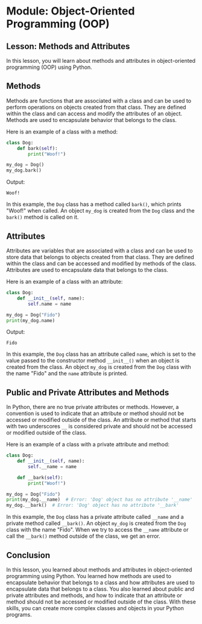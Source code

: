 # Module: Object-Oriented Programming (OOP)

## Lesson: Methods and Attributes

In this lesson, you will learn about methods and attributes in object-oriented programming (OOP) using Python.

## Methods

Methods are functions that are associated with a class and can be used to perform operations on objects created from that class. They are defined within the class and can access and modify the attributes of an object. Methods are used to encapsulate behavior that belongs to the class.

Here is an example of a class with a method:

```python
class Dog:
    def bark(self):
        print("Woof!")

my_dog = Dog()
my_dog.bark()
```

Output:
```
Woof!
```

In this example, the `Dog` class has a method called `bark()`, which prints "Woof!" when called. An object `my_dog` is created from the `Dog` class and the `bark()` method is called on it.

## Attributes

Attributes are variables that are associated with a class and can be used to store data that belongs to objects created from that class. They are defined within the class and can be accessed and modified by methods of the class. Attributes are used to encapsulate data that belongs to the class.

Here is an example of a class with an attribute:

```python
class Dog:
    def __init__(self, name):
        self.name = name

my_dog = Dog("Fido")
print(my_dog.name)
```

Output:
```
Fido
```

In this example, the `Dog` class has an attribute called `name`, which is set to the value passed to the constructor method `__init__()` when an object is created from the class. An object `my_dog` is created from the `Dog` class with the name "Fido" and the `name` attribute is printed.

## Public and Private Attributes and Methods

In Python, there are no true private attributes or methods. However, a convention is used to indicate that an attribute or method should not be accessed or modified outside of the class. An attribute or method that starts with two underscores `__` is considered private and should not be accessed or modified outside of the class.

Here is an example of a class with a private attribute and method:

```python
class Dog:
    def __init__(self, name):
        self.__name = name

    def __bark(self):
        print("Woof!")

my_dog = Dog("Fido")
print(my_dog.__name)  # Error: 'Dog' object has no attribute '__name'
my_dog.__bark()  # Error: 'Dog' object has no attribute '__bark'
```

In this example, the `Dog` class has a private attribute called `__name` and a private method called `__bark()`. An object `my_dog` is created from the `Dog` class with the name "Fido". When we try to access the `__name` attribute or call the `__bark()` method outside of the class, we get an error.

## Conclusion

In this lesson, you learned about methods and attributes in object-oriented programming using Python. You learned how methods are used to encapsulate behavior that belongs to a class and how attributes are used to encapsulate data that belongs to a class. You also learned about public and private attributes and methods, and how to indicate that an attribute or method should not be accessed or modified outside of the class. With these skills, you can create more complex classes and objects in your Python programs.
